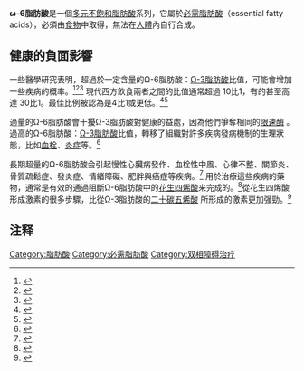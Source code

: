 {{Lowercase}}
{{fats}}
'''ω-6脂肪酸'''是一個[[多元不飽和脂肪酸|多元不飽和脂肪酸]]系列，它屬於[[必需脂肪酸|必需脂肪酸]]（essential fatty acids），必須由[[食物|食物]]中取得，無法在[[人體|人體]]內自行合成。

==健康的負面影響==
一些醫學研究表明，超過於一定含量的Ω-6脂肪酸：[[Ω-3脂肪酸|Ω-3脂肪酸]]比值，可能會增加一些疾病的概率。<ref
 name="Lands2005">{{cite journal
  | last = Lands
  | first = William E.M.
  | title = Dietary fat and health: the evidence and the politics of prevention: careful use of dietary fats can improve life and prevent disease
  | journal = [[New_York_Academy_of_Sciences|Annals of the New York Academy of Sciences]]
  | publisher = [[Blackwell_Publishing|Blackwell]]
  | volume = 1055
  | pages = 179–192
  | doi = 10.1196/annals.1323.028
  | pmid = 16387724
 |date=December 2005}}</ref><ref name=" Hibbeln2006">{{cite journal
 |last1       = Hibbeln
 |first1      = Joseph R.
 |title       = Healthy intakes of ''n''−3 and ''n''−6 fatty acids: estimations considering worldwide diversity
 |journal     = American Journal of Clinical Nutrition
 |publisher   = American Society for Nutrition
 |volume      = 83
 |issue       = 6, supplement
 |pages       = 1483S–1493S
 |pmid        = 16841858
 |url         = http://www.ajcn.org/cgi/content/full/83/6/S1483
 |date        = 1 June 2006
 |first2      = Levi R.G.
 |last2       = Nieminen
 |first3      = Tanya L.
 |last3       = Blasbalg
 |first4      = Jessica A.
 |last4       = Riggs
 |first5      = William E. M.
 |last5       = Lands
 |deadurl     = yes
 |archiveurl  = https://web.archive.org/web/20100625101828/http://www.ajcn.org/cgi/content/full/83/6/S1483
 |archivedate = 2010年6月25日
 |access-date = 2011年10月15日
}}</ref><ref
 name="Okuyama2007">{{cite journal
  | last = Okuyama
  | first = Hirohmi
  | coauthors = Ichikawa, Yuko; Sun, Yueji; Hamazaki, Tomohito; Lands, William E. M.
  | title = ω3 fatty acids effectively prevent coronary heart disease and other late-onset diseases: the excessive linoleic acid syndrome
  | journal = World Review of Nutritional Dietetics
  | publisher = Karger
  | volume = 96
  | issue = Prevention of Coronary Heart Disease
  | pages = 83–103
  | year = 2007
  | doi = 10.1159/000097809
  | pmid = 17167282
  | isbn = 3805581793
  | series = World Review of Nutrition and Dietetics
}}</ref> 現代西方飲食兩者之間的比值通常超過 10比1，有的甚至高達 30比1。最佳比例被認為是4比1或更低。<ref name="daley2004">{{cite journal
 |last        = Daley
 |first       = C. A.
 |coauthors   = Abbott, A.; Doyle, P.; Nader, G.; and Larson, S.
 |title       = A literature review of the value-added nutrients found in grass-fed beef products
 |publisher   = [[California_State_University,_Chico|California State University, Chico]] (College of Agriculture)
 |year        = 2004
 |url         = http://www.csuchico.edu/agr/grassfedbeef/health-benefits/index.html
 |accessdate  = 2008-03-23
 |deadurl     = yes
 |archiveurl  = https://web.archive.org/web/20080706021024/http://www.csuchico.edu/agr/grassfedbeef/health-benefits/index.html
 |archivedate = 2008-07-06
 |journal     = 
}}</ref><ref
 name="simopoulos2002">{{cite journal
  | last = Simopoulos
  | first = Artemis P.
  | title = The importance of the ratio of omega-6/omega-3 essential fatty acids
  | journal = Biomedicine & Pharmacotherapy
  | volume = 56
  | issue = 8
  | pages = 365–379
  | pmid = 12442909
  | doi = 10.1016/S0753-3322(02)00253-6
|date=October 2002}}</ref>

過量的Ω-6脂肪酸會干擾Ω-3脂肪酸對健康的益處，因為他們爭奪相同的[[速率控制步驟|限速酶]] 。過高的Ω-6脂肪酸：[[Ω-3脂肪酸|Ω-3脂肪酸]]比值，轉移了組織對許多疾病發病機制的生理狀態，比如[[血栓|血栓]]、[[炎症|炎症]]等。<ref
 name="simopoulos2003">{{cite journal
  | last = Simopoulos
  | first = Artemis P.
  | title = Importance of the ratio of omega-6/omega-3 essential fatty acids: evolutionary aspects
  | journal = World Review of Nutrition and Dietetics
  | volume = 92
  | issue = Omega–6/Omega–3 Essential Fatty Acid Ratio: The Scientific Evidence
  | pages = 1–174
  | publisher = Karger
  | url =
  | pmid = 14579680
  | doi = 10.1159/000073788
  | isbn = 3805576404
  | series = World Review of Nutrition and Dietetics
|date=September 2003}}</ref>

長期超量的Ω-6脂肪酸会引起慢性心臟病發作、血栓性中風、心律不整、關節炎、骨質疏鬆症、發炎症、情緒障礙、肥胖與癌症等疾病。<ref name="Calder2006">{{cite journal
 |last        = Calder
 |first       = Philip C.
 |title       = ''n''−3 polyunsaturated fatty acids, inflammation, and inflammatory diseases
 |journal     = American Journal of Clinical Nutrition
 |publisher   = American Society for Nutrition
 |volume      = 83
 |issue       = 6, supplement
 |pages       = 1505S–1519S
 |url         = http://www.ajcn.org/cgi/content/full/83/6/S1505
 |pmid        = 16841861
 |date        = 1 June 2006
 |deadurl     = yes
 |archiveurl  = https://web.archive.org/web/20101030025928/http://www.ajcn.org/cgi/content/full/83/6/S1505
 |archivedate = 2010年10月30日
 |access-date = 2011年10月15日
}}</ref>  用於治療這些疾病的藥物，通常是有效的通過阻斷Ω-6脂肪酸中的[[花生四烯酸|花生四烯酸]]来完成的。<ref
 name=" Smith2008">{{cite journal
  | last = Smith
  | first = William L.
  | title = Nutritionally essential fatty acids and biologically indispensable cyclooxygenases
  | journal = [[Trends_(journals)|Trends in Biochemical Sciences]]
  | publisher = [[Elsevier|Elsevier]]
  | volume = 33
  | issue = 1
  | pages = 27–37
  | doi = 10.1016/j.tibs.2007.09.013
  | pmid = 18155912
|date=January 2008}}</ref>從花生四烯酸形成激素的很多步驟，比從Ω-3脂肪酸的[[二十碳五烯酸|二十碳五烯酸]] 所形成的激素更加强勁。<ref name=" Wada 2007">{{cite journal
  | last = Wada
  | first = M.
  | title = Enzymes and receptors of prostaglandin pathways with arachidonic acid-derived versus eicosapentaenoic acid-derived substrates and products. Nutritionally essential fatty acids and biologically indispensable cyclooxygenases
  | journal = [[J._Biol._Chem.|J. Biol. Chem.]]
  | publisher = [[ASBMB|ASBMB]]
  | volume = 282
  | issue = 31
  | pages = 22254–22266
  | doi = 10.1074/jbc.M703169200
  | pmid = 17519235
  | last2 = Delong
  | first2 = CJ
  | last3 = Hong
  | first3 = YH
  | last4 = Rieke
  | first4 = CJ
  | last5 = Song
  | first5 = I
  | last6 = Sidhu
  | first6 = RS
  | last7 = Yuan
  | first7 = C
  | last8 = Warnock
  | first8 = M
  | last9 = Schmaier
  | first9 = AH
|date=August 3, 2007}}</ref>

==注释==
{{reflist}}

{{脂肪酸}}

[[Category:脂肪酸|Category:脂肪酸]]
[[Category:必需脂肪酸|Category:必需脂肪酸]]
[[Category:双相障碍治疗|Category:双相障碍治疗]]